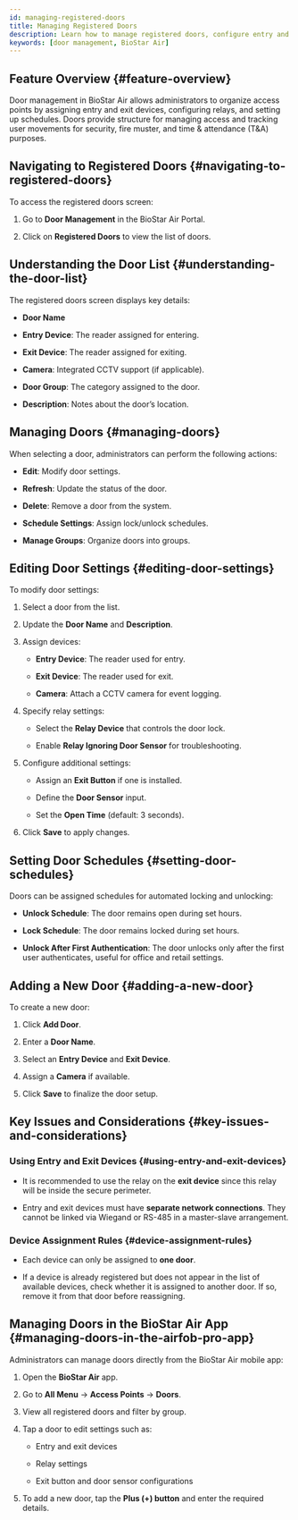 ```yaml
---
id: managing-registered-doors
title: Managing Registered Doors
description: Learn how to manage registered doors, configure entry and exit devices, set up relays, and organize door schedules in BioStar Air.
keywords: [door management, BioStar Air]
---
```



## Feature Overview {#feature-overview}

Door management in BioStar Air allows administrators to organize access points by assigning entry and exit devices, configuring relays, and setting up schedules. Doors provide structure for managing access and tracking user movements for security, fire muster, and time & attendance (T&A) purposes.

<CustomerNote />

## Navigating to Registered Doors {#navigating-to-registered-doors}

To access the registered doors screen:

1. Go to **Door Management** in the BioStar Air Portal.

1. Click on **Registered Doors** to view the list of doors.

<YouTube videoId="g7fUC-9f0qM" />


## Understanding the Door List {#understanding-the-door-list}

The registered doors screen displays key details:

* **Door Name**

* **Entry Device**: The reader assigned for entering.

* **Exit Device**: The reader assigned for exiting.

* **Camera**: Integrated CCTV support (if applicable).

* **Door Group**: The category assigned to the door.

* **Description**: Notes about the door’s location.


## Managing Doors {#managing-doors}

When selecting a door, administrators can perform the following actions:

* **Edit**: Modify door settings.

* **Refresh**: Update the status of the door.

* **Delete**: Remove a door from the system.

* **Schedule Settings**: Assign lock/unlock schedules.

* **Manage Groups**: Organize doors into groups.


## Editing Door Settings {#editing-door-settings}

To modify door settings:

1. Select a door from the list.

1. Update the **Door Name** and **Description**.

1. Assign devices:  

   * **Entry Device**: The reader used for entry.  

   * **Exit Device**: The reader used for exit.  

   * **Camera**: Attach a CCTV camera for event logging.

1. Specify relay settings:  

   * Select the **Relay Device** that controls the door lock.  

   * Enable **Relay Ignoring Door Sensor** for troubleshooting.

1. Configure additional settings:  

   * Assign an **Exit Button** if one is installed.  

   * Define the **Door Sensor** input.  

   * Set the **Open Time** (default: 3 seconds).

1. Click **Save** to apply changes.


## Setting Door Schedules {#setting-door-schedules}

Doors can be assigned schedules for automated locking and unlocking:

* **Unlock Schedule**: The door remains open during set hours.

* **Lock Schedule**: The door remains locked during set hours.

* **Unlock After First Authentication**: The door unlocks only after the first user authenticates, useful for office and retail settings.


## Adding a New Door {#adding-a-new-door}

To create a new door:

1. Click **Add Door**.

1. Enter a **Door Name**.

1. Select an **Entry Device** and **Exit Device**.

1. Assign a **Camera** if available.

1. Click **Save** to finalize the door setup.


## Key Issues and Considerations {#key-issues-and-considerations}

### Using Entry and Exit Devices {#using-entry-and-exit-devices}

* It is recommended to use the relay on the **exit device** since this relay will be inside the secure perimeter.

* Entry and exit devices must have **separate network connections**. They cannot be linked via Wiegand or RS-485 in a master-slave arrangement.

### Device Assignment Rules {#device-assignment-rules}

* Each device can only be assigned to **one door**.

* If a device is already registered but does not appear in the list of available devices, check whether it is assigned to another door. If so, remove it from that door before reassigning.

## Managing Doors in the BioStar Air App {#managing-doors-in-the-airfob-pro-app}

Administrators can manage doors directly from the BioStar Air mobile app:

1. Open the **BioStar Air** app.

1. Go to **All Menu** → **Access Points** → **Doors**.

1. View all registered doors and filter by group.

1. Tap a door to edit settings such as:  

   * Entry and exit devices  

   * Relay settings

   * Exit button and door sensor configurations

1. To add a new door, tap the **Plus (+) button** and enter the required details.